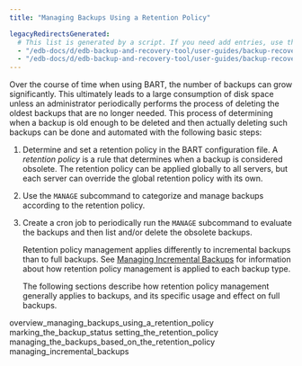 ```yaml
---
title: "Managing Backups Using a Retention Policy"

legacyRedirectsGenerated:
  # This list is generated by a script. If you need add entries, use the `legacyRedirects` key.
  - "/edb-docs/d/edb-backup-and-recovery-tool/user-guides/backup-recovery-guide/2.6.1/managing_backups_using_a_retention_policy.html"
  - "/edb-docs/d/edb-backup-and-recovery-tool/user-guides/backup-recovery-guide/latest/managing_backups_using_a_retention_policy.html"
---
```


<div id="managing_backups_using_a_retention_policy" class="registered_link"></div>

Over the course of time when using BART, the number of backups can grow significantly. This ultimately leads to a large consumption of disk space unless an administrator periodically performs the process of deleting the oldest backups that are no longer needed. This process of determining when a backup is old enough to be deleted and then actually deleting such backups can be done and automated with the following basic steps:

1.  Determine and set a retention policy in the BART configuration file. A *retention policy* is a rule that determines when a backup is considered obsolete. The retention policy can be applied globally to all servers, but each server can override the global retention policy with its own.

2.  Use the `MANAGE` subcommand to categorize and manage backups according to the retention policy.

3.  Create a cron job to periodically run the `MANAGE` subcommand to evaluate the backups and then list and/or delete the obsolete backups.

    Retention policy management applies differently to incremental backups than to full backups. See [Managing Incremental Backups](05_managing_incremental_backups/#managing_incremental_backups) for information about how retention policy management is applied to each backup type.

    The following sections describe how retention policy management generally applies to backups, and its specific usage and effect on full backups.

<div class="toctree" maxdepth="3">

overview_managing_backups_using_a_retention_policy marking_the_backup_status setting_the_retention_policy managing_the_backups_based_on_the_retention_policy managing_incremental_backups

</div>
